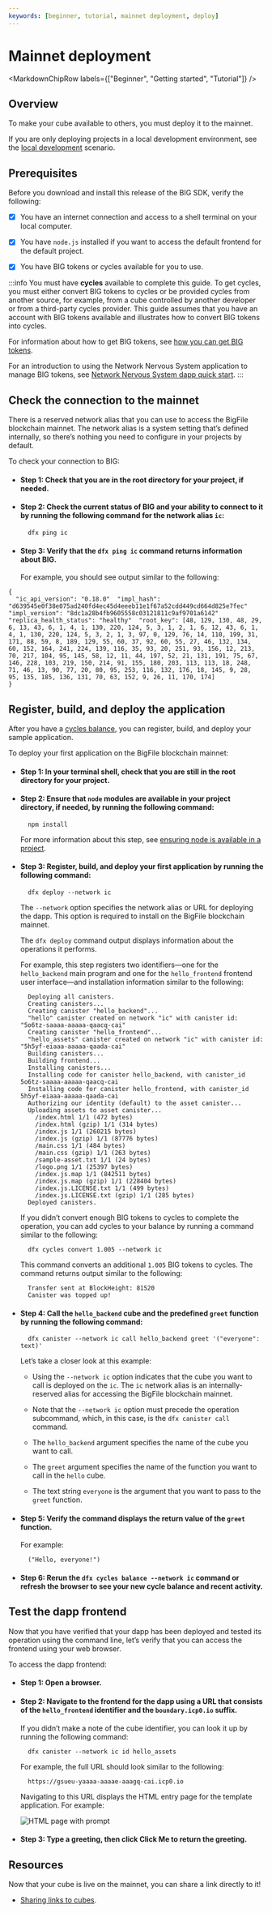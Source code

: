 ```yaml
---
keywords: [beginner, tutorial, mainnet deployment, deploy]
---
```




# Mainnet deployment

<MarkdownChipRow labels={["Beginner", "Getting started", "Tutorial"]} />

## Overview

To make your <GlossaryTooltip>cube</GlossaryTooltip> available to others, you must deploy it to the mainnet.

If you are only deploying projects in a local development environment, see the [local development](/docs/current/developer-docs/getting-started/deploy/local) scenario.

## Prerequisites

Before you download and install this release of the BIG SDK, verify the following:

-   [x] You have an internet connection and access to a shell terminal on your local computer.

-   [x] You have `node.js` installed if you want to access the default frontend for the default project.

-   [x] You have BIG tokens or <GlossaryTooltip>cycles</GlossaryTooltip> available for you to use.

:::info
You must have **cycles** available to complete this guide. To get cycles, you must either convert BIG tokens to cycles or be provided cycles from another source, for example, from a cube controlled by another developer or from a third-party cycles provider. This guide assumes that you have an account with BIG tokens available and illustrates how to convert BIG tokens into cycles.

For information about how to get BIG tokens, see [how you can get BIG tokens](/docs/current/developer-docs/getting-started/cycles/converting_big_tokens_into_cycles).

For an introduction to using the Network Nervous System application to manage BIG tokens, see [Network Nervous System dapp quick start](/docs/current/developer-docs/daos/nns/nns-app-quickstart).
:::

## Check the connection to the mainnet

There is a reserved network alias that you can use to access the BigFile blockchain mainnet. The network alias is a system setting that’s defined internally, so there’s nothing you need to configure in your projects by default.

To check your connection to BIG:

- #### Step 1:  Check that you are in the root directory for your project, if needed.

- #### Step 2:  Check the current status of BIG and your ability to connect to it by running the following command for the network alias `ic`:

        dfx ping ic

- #### Step 3:  Verify that the `dfx ping ic` command returns information about BIG.

    For example, you should see output similar to the following:
```
{
  "ic_api_version": "0.18.0"  "impl_hash": "d639545e0f38e075ad240fd4ec45d4eeeb11e1f67a52cdd449cd664d825e7fec"  "impl_version": "8dc1a28b4fb9605558c03121811c9af9701a6142"  "replica_health_status": "healthy"  "root_key": [48, 129, 130, 48, 29, 6, 13, 43, 6, 1, 4, 1, 130, 220, 124, 5, 3, 1, 2, 1, 6, 12, 43, 6, 1, 4, 1, 130, 220, 124, 5, 3, 2, 1, 3, 97, 0, 129, 76, 14, 110, 199, 31, 171, 88, 59, 8, 189, 129, 55, 60, 37, 92, 60, 55, 27, 46, 132, 134, 60, 152, 164, 241, 224, 139, 116, 35, 93, 20, 251, 93, 156, 12, 213, 70, 217, 104, 95, 145, 58, 12, 11, 44, 197, 52, 21, 131, 191, 75, 67, 146, 228, 103, 219, 150, 214, 91, 155, 180, 203, 113, 113, 18, 248, 71, 46, 13, 90, 77, 20, 80, 95, 253, 116, 132, 176, 18, 145, 9, 28, 95, 135, 185, 136, 131, 70, 63, 152, 9, 26, 11, 170, 174]
}
```

## Register, build, and deploy the application

After you have a [cycles balance](/docs/current/developer-docs/getting-started/cycles/cycles-faucet), you can register, build, and deploy your sample application.

To deploy your first application on the BigFile blockchain mainnet:

- #### Step 1:  In your terminal shell, check that you are still in the root directory for your project.

- #### Step 2:  Ensure that `node` modules are available in your project directory, if needed, by running the following command:

        npm install

    For more information about this step, see [ensuring node is available in a project](/docs/current/developer-docs/web-apps/application-frontends/overview#troubleshoot-node).

- #### Step 3:  Register, build, and deploy your first application by running the following command:

        dfx deploy --network ic

    The `--network` option specifies the network alias or URL for deploying the dapp. This option is required to install on the BigFile blockchain mainnet.

    The `dfx deploy` command output displays information about the operations it performs.

    For example, this step registers two identifiers—one for the `hello_backend` main program and one for the `hello_frontend` frontend user interface—and installation information similar to the following:

        Deploying all canisters.
        Creating canisters...
        Creating canister "hello_backend"...
        "hello" canister created on network "ic" with canister id: "5o6tz-saaaa-aaaaa-qaacq-cai"
        Creating canister "hello_frontend"...
        "hello_assets" canister created on network "ic" with canister id: "5h5yf-eiaaa-aaaaa-qaada-cai"
        Building canisters...
        Building frontend...
        Installing canisters...
        Installing code for canister hello_backend, with canister_id 5o6tz-saaaa-aaaaa-qaacq-cai
        Installing code for canister hello_frontend, with canister_id 5h5yf-eiaaa-aaaaa-qaada-cai
        Authorizing our identity (default) to the asset canister...
        Uploading assets to asset canister...
          /index.html 1/1 (472 bytes)
          /index.html (gzip) 1/1 (314 bytes)
          /index.js 1/1 (260215 bytes)
          /index.js (gzip) 1/1 (87776 bytes)
          /main.css 1/1 (484 bytes)
          /main.css (gzip) 1/1 (263 bytes)
          /sample-asset.txt 1/1 (24 bytes)
          /logo.png 1/1 (25397 bytes)
          /index.js.map 1/1 (842511 bytes)
          /index.js.map (gzip) 1/1 (228404 bytes)
          /index.js.LICENSE.txt 1/1 (499 bytes)
          /index.js.LICENSE.txt (gzip) 1/1 (285 bytes)
        Deployed canisters.

    If you didn’t convert enough BIG tokens to cycles to complete the operation, you can add cycles to your balance by running a command similar to the following:

        dfx cycles convert 1.005 --network ic

    This command converts an additional `1.005` BIG tokens to cycles. The command returns output similar to the following:

        Transfer sent at BlockHeight: 81520
        Canister was topped up!

- #### Step 4:  Call the `hello_backend` cube and the predefined `greet` function by running the following command:

        dfx canister --network ic call hello_backend greet '("everyone": text)'

    Let’s take a closer look at this example:

    -   Using the `--network ic` option indicates that the cube you want to call is deployed on the `ic`. The `ic` network alias is an internally-reserved alias for accessing the BigFile blockchain mainnet.

    -   Note that the `--network ic` option must precede the operation subcommand, which, in this case, is the `dfx canister call` command.

    -   The `hello_backend` argument specifies the name of the cube you want to call.

    -   The `greet` argument specifies the name of the function you want to call in the `hello` cube.

    -   The text string `everyone` is the argument that you want to pass to the `greet` function.

- #### Step 5:  Verify the command displays the return value of the `greet` function.

    For example:

        ("Hello, everyone!")

- #### Step 6:  Rerun the `dfx cycles balance --network ic` command or refresh the browser to see your new cycle balance and recent activity.

## Test the dapp frontend

Now that you have verified that your dapp has been deployed and tested its operation using the command line, let’s verify that you can access the frontend using your web browser.

To access the dapp frontend:

- #### Step 1:  Open a browser.

- #### Step 2:  Navigate to the frontend for the dapp using a URL that consists of the `hello_frontend` identifier and the `boundary.icp0.io` suffix.

    If you didn’t make a note of the cube identifier, you can look it up by running the following command:

        dfx canister --network ic id hello_assets

    For example, the full URL should look similar to the following:

        https://gsueu-yaaaa-aaaae-aaagq-cai.icp0.io

    Navigating to this URL displays the HTML entry page for the template application. For example:

    ![HTML page with prompt](_attachments/net-frontend-prompt.png)

- #### Step 3:  Type a greeting, then click **Click Me** to return the greeting.


## Resources

Now that your cube is live on the mainnet, you can share a link directly to it!

- [Sharing links to cubes](/docs/current/developer-docs/smart-contracts/deploy/sharing).